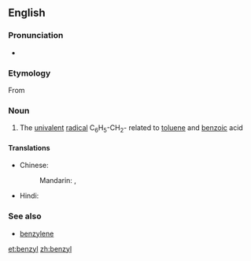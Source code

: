 ==English==

===Pronunciation===
* {{audio|en-us-benzyl.ogg|Audio (US)}}

===Etymology===
From {{confix|benz|yl}}

===Noun===
{{en-noun}}

# {{context|organic chemistry|especially in combination|lang=en}} The [[univalent]] [[radical]] C<sub>6</sub>H<sub>5</sub>-CH<sub>2</sub>- related to [[toluene]] and [[benzoic]] acid

====Translations====
{{trans-top|chemical compound}}
* Chinese:
*: Mandarin: {{t|cmn|苄|tr=biàn|sc=Hani}}, {{t|cmn|苄基|tr=biànjī|sc=Hani}}
{{trans-mid}}
* Hindi: {{t|hi|धूपल|tr=dhoopal|sc=Deva}}
{{trans-bottom}}

===See also===
* [[benzylene]]

[[et:benzyl]]
[[zh:benzyl]]